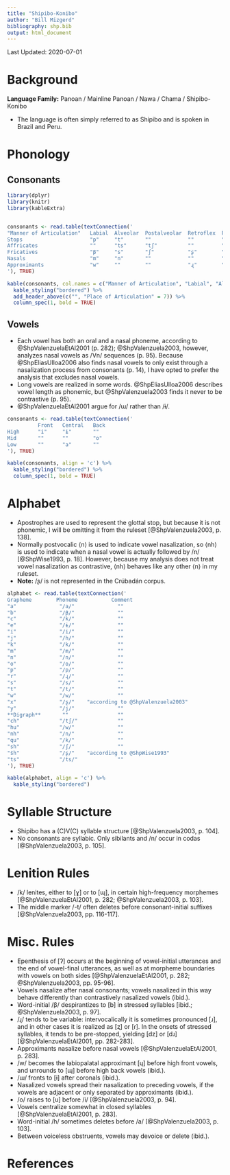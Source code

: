 ```yaml
---
title: "Shipibo-Konibo"
author: "Bill Mizgerd"
bibliography: shp.bib
output: html_document
---
```


Last Updated: 2020-07-01

# Background

**Language Family:** Panoan / Mainline Panoan / Nawa / Chama / Shipibo-Konibo

* The language is often simply referred to as Shipibo and is spoken in Brazil and Peru.

# Phonology

## Consonants

```r

library(dplyr)
library(knitr)
library(kableExtra)


consonants <- read.table(textConnection('
"Manner of Articulation"   Labial  Alveolar  Postalveolar  Retroflex  Palatal  Velar   Glottal
Stops                      "p"     "t"       ""            ""         ""       "k"     ""
Affricates                 ""      "ts"      "tʃ"          ""         ""       ""      ""
Fricatives                 "β"     "s"       "ʃ"           "ʂ"        ""       ""      "h"
Nasals                     "m"     "n"       ""            ""         ""       ""      ""
Approximants               "w"     ""        ""            "ɻ"        "j"      ""      ""
'), TRUE)

kable(consonants, col.names = c("Manner of Articulation", "Labial", "Alveolar", "Postalveolar", "Retroflex", "Palatal", "Velar", "Glottal"), align = 'c') %>%
  kable_styling("bordered") %>%
  add_header_above(c("", "Place of Articulation" = 7)) %>%
  column_spec(1, bold = TRUE)
```

## Vowels

* Each vowel has both an oral and a nasal phoneme, according to @ShpValenzuelaEtAl2001 (p. 282); @ShpValenzuela2003, however, analyzes nasal vowels as /Vn/ sequences (p. 95). Because @ShpEliasUlloa2006 also finds nasal vowels to only exist through a nasalization process from consonants (p. 14), I have opted to prefer the analysis that excludes nasal vowels.
* Long vowels are realized in some words. @ShpEliasUlloa2006 describes vowel length as phonemic, but @ShpValenzuela2003 finds it never to be contrastive (p. 95).
* @ShpValenzuelaEtAl2001 argue for /ɯ/ rather than /ɨ/.

```r
consonants <- read.table(textConnection('
          Front   Central   Back
High      "i"     "ɨ"       ""
Mid       ""      ""        "o"
Low       ""      "a"       ""
'), TRUE)

kable(consonants, align = 'c') %>%
  kable_styling("bordered") %>%
  column_spec(1, bold = TRUE)
```

# Alphabet

* Apostrophes are used to represent the glottal stop, but because it is not phonemic, I will be omitting it from the ruleset [@ShpValenzuela2003, p. 138].
* Normally postvocalic ⟨n⟩ is used to indicate vowel nasalization, so ⟨nh⟩ is used to indicate when a nasal vowel is actually followed by /n/ [@ShpWise1993, p. 18]. However, because my analysis does not treat vowel nasalization as contrastive, ⟨nh⟩ behaves like any other ⟨n⟩ in my ruleset.
* **Note:** /ʂ/ is not represented in the Crúbadán corpus.

```r

alphabet <- read.table(textConnection('
Grapheme        Phoneme           Comment
"a"              "/a/"              ""
"b"              "/β/"              ""
"c"              "/k/"              ""
"e"              "/ɨ/"              ""
"i"              "/i/"              ""
"j"              "/h/"              ""
"k"              "/k/"              ""
"m"              "/m/"              ""
"n"              "/n/"              ""
"o"              "/o/"              ""
"p"              "/p/"              ""
"r"              "/ɻ/"              ""
"s"              "/s/"              ""
"t"              "/t/"              ""
"w"              "/w/"              ""
"x"              "/ʂ/"    "according to @ShpValenzuela2003"  
"y"              "/j/"              ""
**Digraph**       ""                ""
"ch"             "/tʃ/"             ""
"hu"             "/w/"              ""
"nh"             "/n/"              ""
"qu"             "/k/"              ""
"sh"             "/ʃ/"              ""
"s̈h"             "/ʂ/"    "according to @ShpWise1993"
"ts"             "/ts/"             ""
'), TRUE)

kable(alphabet, align = 'c') %>%
  kable_styling("bordered")
```

# Syllable Structure

* Shipibo has a (C)V(C) syllable structure [@ShpValenzuela2003, p. 104].
* No consonants are syllabic. Only sibilants and /n/ occur in codas [@ShpValenzuela2003, p. 105].

# Lenition Rules

* /k/ lenites, either to [ɣ] or to [ɰ], in certain high-frequency morphemes [@ShpValenzuelaEtAl2001, p. 282; @ShpValenzuela2003, p. 103].
* The middle marker /-t/ often deletes before consonant-initial suffixes [@ShpValenzuela2003, pp. 116-117].

# Misc. Rules

* Epenthesis of [ʔ] occurs at the beginning of vowel-initial utterances and the end of vowel-final utterances, as well as at morpheme boundaries with vowels on both sides [@ShpValenzuelaEtAl2001, p. 282; @ShpValenzuela2003, pp. 95-96].
* Vowels nasalize after nasal consonants; vowels nasalized in this way behave differently than contrastively nasalized vowels (ibid.).
* Word-initial /β/ despirantizes to [b] in stressed syllables [ibid.; @ShpValenzuela2003, p. 97].
* /ɻ/ tends to be variable: intervocalically it is sometimes pronounced [ɹ], and in other cases it is realized as [ʐ] or [ɾ]. In the onsets of stressed syllables, it tends to be pre-stopped, yielding [dz] or [dɹ] [@ShpValenzuelaEtAl2001, pp. 282-283].
* Approximants nasalize before nasal vowels [@ShpValenzuelaEtAl2001, p. 283].
* /w/ becomes the labiopalatal approximant [ɥ] before high front vowels, and unrounds to [ɰ] before high back vowels (ibid.).
* /ɯ/ fronts to [ɨ] after coronals (ibid.).
* Nasalized vowels spread their nasalization to preceding vowels, if the vowels are adjacent or only separated by approximants (ibid.).
* /o/ raises to [u] before /i/ [@ShpValenzuela2003, p. 94].
* Vowels centralize somewhat in closed syllables [@ShpValenzuelaEtAl2001, p. 283].
* Word-initial /h/ sometimes deletes before /a/ [@ShpValenzuela2003, p. 103].
* Between voiceless obstruents, vowels may devoice or delete (ibid.).

# References

